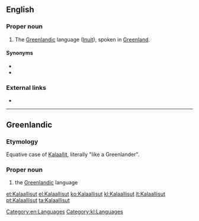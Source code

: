 {{also|kalaallisut}}
==English==
{{wikipedia}}

===Proper noun===
{{en-proper noun}}

# The [[Greenlandic]] language ([[Inuit]]), spoken in [[Greenland]].

====Synonyms====
* {{l|en|Greenlandic}}
* {{l|en|Greenlandish}}

===External links===
* {{ISO 639|link=Ethnologue|1code=kl|code=kal}}

[[Category:en:Languages]]

----

==Greenlandic==

===Etymology===
Equative case of [[Kalaallit]], literally "like a Greenlander".

===Proper noun===
{{head|kl|proper noun}}

# the [[Greenlandic]] language

[[Category:kl:Languages]]

[[et:Kalaallisut]]
[[el:Kalaallisut]]
[[ko:Kalaallisut]]
[[kl:Kalaallisut]]
[[lt:Kalaallisut]]
[[pt:Kalaallisut]]
[[ta:Kalaallisut]]